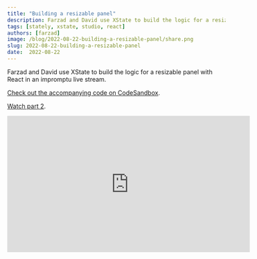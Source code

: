 ```yaml
---
title: "Building a resizable panel"
description: Farzad and David use XState to build the logic for a resizable panel with React in an impromptu live stream.
tags: [stately, xstate, studio, react]
authors: [farzad]
image: /blog/2022-08-22-building-a-resizable-panel/share.png
slug: 2022-08-22-building-a-resizable-panel
date:  2022-08-22
---
```


Farzad and David use XState to build the logic for a resizable panel with React in an impromptu live stream.

[Check out the accompanying code on CodeSandbox](https://codesandbox.io/s/resizable-panel-example-jjgkzl?file=/src/index.tsx).

[Watch part 2](/blog/2022-08-31-building-a-resizable-panel/index.mdx).

<iframe width="560" height="315" src="https://www.youtube-nocookie.com/embed/Q6LdO3H77Lo?controls=0" title="YouTube video player" frameborder="0" allow="accelerometer; autoplay; clipboard-write; encrypted-media; gyroscope; picture-in-picture; web-share" allowfullscreen></iframe>